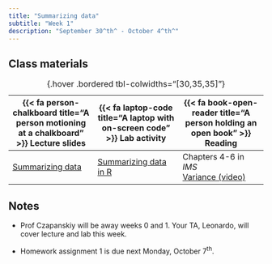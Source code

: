 ```yaml
---
title: "Summarizing data"
subtitle: "Week 1"
description: "September 30^th^ - October 4^th^"
---
```


## Class materials

| {{< fa person-chalkboard title="A person motioning at a chalkboard" >}} Lecture slides  |  {{< fa laptop-code title="A laptop with on-screen code" >}} Lab activity | {{< fa book-open-reader title="A person holding an open book" >}} Reading |
|----|----|----|
| [Summarizing data](slides/week1/week1-slides.html){target="_blank"} | [Summarizing data in R](labs/week-1-lab.Rmd){target="_blank} | Chapters 4-6 in *IMS* <br /> [Variance (video)](https://dlsun.github.io/probability/variance.html#theory-25){target="_blank"}
: {.hover .bordered tbl-colwidths="[30,35,35]"} 

## Notes

* Prof Czapanskiy will be away weeks 0 and 1. Your TA, Leonardo, will cover lecture and lab this week.

* Homework assignment 1 is due next Monday, October 7^th^.

